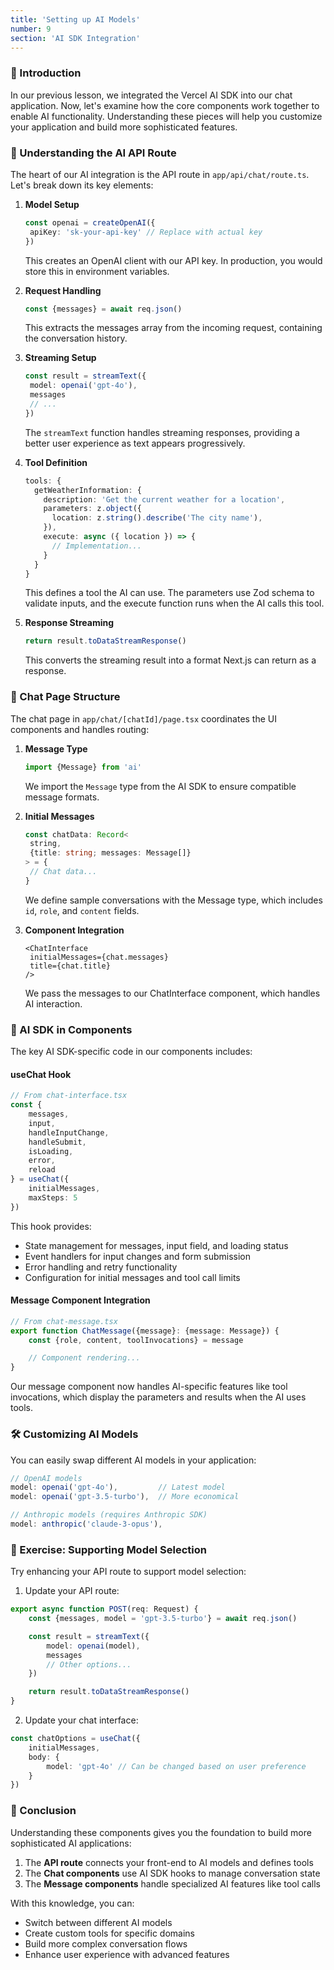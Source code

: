 ```yaml
---
title: 'Setting up AI Models'
number: 9
section: 'AI SDK Integration'
---
```


### 🎯 Introduction

In our previous lesson, we integrated the Vercel AI SDK into our chat application. Now, let's examine how the core components work together to enable AI functionality. Understanding these pieces will help you customize your application and build more sophisticated features.

### 🔬 Understanding the AI API Route

The heart of our AI integration is the API route in `app/api/chat/route.ts`. Let's break down its key elements:

1. **Model Setup**

   ```typescript
   const openai = createOpenAI({
   	apiKey: 'sk-your-api-key' // Replace with actual key
   })
   ```

   This creates an OpenAI client with our API key. In production, you would store this in environment variables.

2. **Request Handling**

   ```typescript
   const {messages} = await req.json()
   ```

   This extracts the messages array from the incoming request, containing the conversation history.

3. **Streaming Setup**

   ```typescript
   const result = streamText({
   	model: openai('gpt-4o'),
   	messages
   	// ...
   })
   ```

   The `streamText` function handles streaming responses, providing a better user experience as text appears progressively.

4. **Tool Definition**

   ```typescript
   tools: {
     getWeatherInformation: {
       description: 'Get the current weather for a location',
       parameters: z.object({
         location: z.string().describe('The city name'),
       }),
       execute: async ({ location }) => {
         // Implementation...
       }
     }
   }
   ```

   This defines a tool the AI can use. The parameters use Zod schema to validate inputs, and the execute function runs when the AI calls this tool.

5. **Response Streaming**
   ```typescript
   return result.toDataStreamResponse()
   ```
   This converts the streaming result into a format Next.js can return as a response.

### 🔄 Chat Page Structure

The chat page in `app/chat/[chatId]/page.tsx` coordinates the UI components and handles routing:

1. **Message Type**

   ```typescript
   import {Message} from 'ai'
   ```

   We import the `Message` type from the AI SDK to ensure compatible message formats.

2. **Initial Messages**

   ```typescript
   const chatData: Record<
   	string,
   	{title: string; messages: Message[]}
   > = {
   	// Chat data...
   }
   ```

   We define sample conversations with the Message type, which includes `id`, `role`, and `content` fields.

3. **Component Integration**
   ```tsx
   <ChatInterface
   	initialMessages={chat.messages}
   	title={chat.title}
   />
   ```
   We pass the messages to our ChatInterface component, which handles AI interaction.

### 🧩 AI SDK in Components

The key AI SDK-specific code in our components includes:

#### useChat Hook

```typescript
// From chat-interface.tsx
const {
	messages,
	input,
	handleInputChange,
	handleSubmit,
	isLoading,
	error,
	reload
} = useChat({
	initialMessages,
	maxSteps: 5
})
```

This hook provides:

- State management for messages, input field, and loading status
- Event handlers for input changes and form submission
- Error handling and retry functionality
- Configuration for initial messages and tool call limits

#### Message Component Integration

```typescript
// From chat-message.tsx
export function ChatMessage({message}: {message: Message}) {
	const {role, content, toolInvocations} = message

	// Component rendering...
}
```

Our message component now handles AI-specific features like tool invocations, which display the parameters and results when the AI uses tools.

### 🛠️ Customizing AI Models

You can easily swap different AI models in your application:

```typescript
// OpenAI models
model: openai('gpt-4o'),         // Latest model
model: openai('gpt-3.5-turbo'),  // More economical

// Anthropic models (requires Anthropic SDK)
model: anthropic('claude-3-opus'),
```

### 🧪 Exercise: Supporting Model Selection

Try enhancing your API route to support model selection:

1. Update your API route:

```typescript
export async function POST(req: Request) {
	const {messages, model = 'gpt-3.5-turbo'} = await req.json()

	const result = streamText({
		model: openai(model),
		messages
		// Other options...
	})

	return result.toDataStreamResponse()
}
```

2. Update your chat interface:

```typescript
const chatOptions = useChat({
	initialMessages,
	body: {
		model: 'gpt-4o' // Can be changed based on user preference
	}
})
```

### 🎯 Conclusion

Understanding these components gives you the foundation to build more sophisticated AI applications:

1. The **API route** connects your front-end to AI models and defines tools
2. The **Chat components** use AI SDK hooks to manage conversation state
3. The **Message components** handle specialized AI features like tool calls

With this knowledge, you can:

- Switch between different AI models
- Create custom tools for specific domains
- Build more complex conversation flows
- Enhance user experience with advanced features
